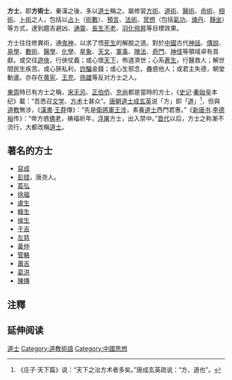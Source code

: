 '''方士'''，即'''方術士'''，秦漢之後，多以[[道士|道士]]稱之。屬修習[[方術|方術]]、[[道術|道術]]、[[醫術|醫術]]、[[命術|命術]]、[[相術|相術]]、[[卜術|卜術]]之人，包括以[[占卜|占卜]]（[[術數|術數]]）、[[預言|預言]]、[[法術|法術]]、[[冥想|冥想]]（包括[[氣功|氣功]]、[[煉丹|煉丹]]、[[靜坐|靜坐]]）等方式，達到趨吉避凶、[[通靈|通靈]]、[[長生不老|長生不老]]、[[羽化|羽化飛昇]]等目標效果。

方士往往修異術，通[[鬼神|鬼神]]，以求了悟[[生死學|死生]]的解脫之道。對於[[中國|中國]]古代[[神話|神話]]、[[傳說|傳說]]、[[易學|易學]]、[[數術|數術]]、[[醫學|醫學]]、[[化學|化學]]、[[星象|星象]]、[[天文|天文]]、[[軍事|軍事]]、[[陣法|陣法]]、[[奇門|奇門]]、[[神怪|神怪]]等領域卓有貢獻。或交往[[遊俠|遊俠]]，行俠仗義；或心懷[[天下|天下]]，佈道濟世；心系[[蒼生|蒼生]]，行醫救人；解世間民生疾苦。或心狹私利，[[詐騙|詐騙]]金錢；或心生邪念，蠱惑他人；或君主失德，朝堂動盪。亦存在[[黄宪|黄宪]]、[[王充|王充]]、[[扬雄|扬雄]]等反对方士之人。

[[東周|東周]]時已有方士之稱，[[宋无忌|宋无忌]]、[[正伯侨|正伯侨]]、[[充尚|充尚]]都是當時的方士，《[[史记|史记]]·[[秦始皇|秦始皇]]本纪》載：“吾悉召[[文学|文学]]、[[方术|方术]]士甚众”。[[唐朝|唐朝]][[道士|道士]][[成玄英|成玄英]]说「方」即「[[道|道]]」<ref>《庄子·天下篇》说：“天下之治方术者多矣。”唐成玄英疏说：“方，道也”。</ref>，但與[[道教|道教]]無涉，《[[漢書|漢書]]‧[[王莽|王莽]]傳》：“先是[[衛將軍|衛將軍]][[王涉|王涉]]，素養[[道士|道士]]西門君惠。”《[[新唐书|新唐书]].[[李德裕|李德裕]]传》：“帝方惑[[佛教|佛]][[道教|老]]，祷福祈年，[[浮屠|浮屠]]方士，出入禁中。”[[晋代|晋代]]以后，方士之称漸不流行，大都改稱[[道士|道士]]。

==著名的方士==
*[[容成|容成]]
*[[彭铿|彭铿]]，唐尧人。
*[[萇弘|萇弘]]
*[[徐福|徐福]]
*[[盧生|盧生]]
*[[韓生|韓生]]
*[[侯生|侯生]]
*[[于吉|于吉]]
*[[左慈|左慈]]
*[[黃仲|黃仲]]
*[[管輅|管輅]]
*[[蕭吉|蕭吉]]
*[[葛洪|葛洪]]
*[[陳摶|陳摶]]

==注釋==
{{reflist}}

== 延伸阅读 ==
{{Wikisource further reading}}

[[Category:道士|]]
[[Category:道教術語|Category:道教術語]]
[[Category:中國思想|Category:中國思想]]